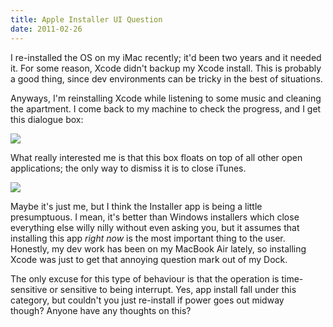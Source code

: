 ```yaml
---
title: Apple Installer UI Question
date: 2011-02-26
---
```



I re-installed the OS on my iMac recently; it'd been two years and it needed it. For some reason, Xcode didn't backup my Xcode install. This is probably a good thing, since dev environments can be tricky in the best of situations.

Anyways, I'm reinstalling Xcode while listening to some music and cleaning the apartment. I come back to my machine to check the progress, and I get this dialogue box:

 ![](2A63361E33D54FF49765E5D451EFB2A0.png)

What really interested me is that this box floats on top of all other open applications; the only way to dismiss it is to close iTunes.

 ![](E4849F60DD804C4FA4087396EAFCA767.png)

Maybe it's just me, but I think the Installer app is being a little presumptuous. I mean, it's better than Windows installers which close everything else willy nilly without even asking you, but it assumes that installing this app _right now_ is the most important thing to the user. Honestly, my dev work has been on my MacBook Air lately, so installing Xcode was just to get that annoying question mark out of my Dock.

The only excuse for this type of behaviour is that the operation is time-sensitive or sensitive to being interrupt. Yes, app install fall under this category, but couldn't you just re-install if power goes out midway though?&nbsp;Anyone have any thoughts on this?


  